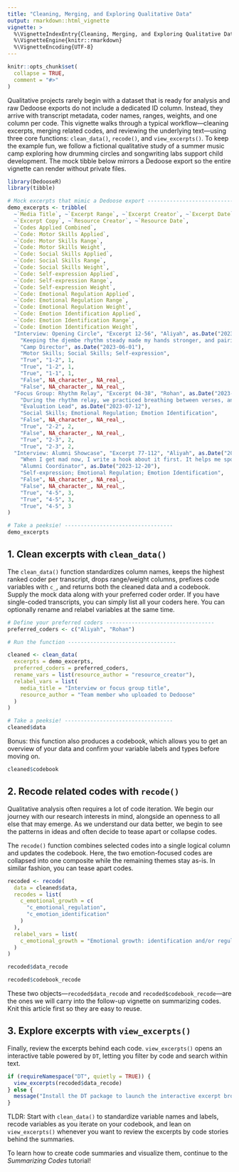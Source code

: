 ```yaml
---
title: "Cleaning, Merging, and Exploring Qualitative Data"
output: rmarkdown::html_vignette
vignette: >
  %\VignetteIndexEntry{Cleaning, Merging, and Exploring Qualitative Data}
  %\VignetteEngine{knitr::rmarkdown}
  %\VignetteEncoding{UTF-8}
---
```


```r
knitr::opts_chunk$set(
  collapse = TRUE,
  comment = "#>"
)
```

Qualitative projects rarely begin with a dataset that is ready for analysis and
raw Dedoose exports do not include a dedicated ID column. Instead, they arrive
with transcript metadata, coder names, ranges, weights, and one column per code.
This vignette walks through a typical workflow—cleaning excerpts, merging related
codes, and reviewing the underlying text—using three core functions:
`clean_data()`, `recode()`, and `view_excerpts()`. To keep the example fun,
we follow a fictional qualitative study of a summer music camp exploring how
drumming circles and songwriting labs support child development. The mock tibble
below mirrors a Dedoose export so the entire vignette can render without private
files.

```r
library(DedooseR)
library(tibble)

# Mock excerpts that mimic a Dedoose export ----------------------------------
demo_excerpts <- tribble(
  ~`Media Title`, ~`Excerpt Range`, ~`Excerpt Creator`, ~`Excerpt Date`,
  ~`Excerpt Copy`, ~`Resource Creator`, ~`Resource Date`,
  ~`Codes Applied Combined`,
  ~`Code: Motor Skills Applied`,
  ~`Code: Motor Skills Range`,
  ~`Code: Motor Skills Weight`,
  ~`Code: Social Skills Applied`,
  ~`Code: Social Skills Range`,
  ~`Code: Social Skills Weight`,
  ~`Code: Self-expression Applied`,
  ~`Code: Self-expression Range`,
  ~`Code: Self-expression Weight`,
  ~`Code: Emotional Regulation Applied`,
  ~`Code: Emotional Regulation Range`,
  ~`Code: Emotional Regulation Weight`,
  ~`Code: Emotion Identification Applied`,
  ~`Code: Emotion Identification Range`,
  ~`Code: Emotion Identification Weight`,
  "Interview: Opening Circle", "Excerpt 12-56", "Aliyah", as.Date("2023-06-10"),
    "Keeping the djembe rhythm steady made my hands stronger, and pairing up for call-and-response helped the nervous kids giggle and join in.",
    "Camp Director", as.Date("2023-06-01"),
    "Motor Skills; Social Skills; Self-expression",
    "True", "1-2", 1,
    "True", "1-2", 1,
    "True", "1-1", 1,
    "False", NA_character_, NA_real_,
    "False", NA_character_, NA_real_,
  "Focus Group: Rhythm Relay", "Excerpt 04-38", "Rohan", as.Date("2023-07-18"),
    "During the rhythm relay, we practiced breathing between verses, and campers started naming the moods behind each beat before the next handoff.",
    "Evaluation Lead", as.Date("2023-07-12"),
    "Social Skills; Emotional Regulation; Emotion Identification",
    "False", NA_character_, NA_real_,
    "True", "2-2", 2,
    "False", NA_character_, NA_real_,
    "True", "2-3", 2,
    "True", "2-3", 2,
  "Interview: Alumni Showcase", "Excerpt 77-112", "Aliyah", as.Date("2024-01-08"),
    "When I get mad now, I write a hook about it first. It helps me spot the feeling and decide whether I want to shout it or sing it soft.",
    "Alumni Coordinator", as.Date("2023-12-20"),
    "Self-expression; Emotional Regulation; Emotion Identification",
    "False", NA_character_, NA_real_,
    "False", NA_character_, NA_real_,
    "True", "4-5", 3,
    "True", "4-5", 3,
    "True", "4-5", 3
)

# Take a peeksie! ----------------------------------
demo_excerpts
```


## 1. Clean excerpts with `clean_data()`

The `clean_data()` function standardizes column names, keeps the highest ranked
coder per transcript, drops range/weight columns, prefixes code variables with
`c_`, and returns both the cleaned data and a codebook. Supply the mock data along
with your preferred coder order. If you have single-coded transcripts, you can simply list all your coders here. You can optionally rename and relabel variables
at the same time.

```r
# Define your preferred coders ----------------------------------
preferred_coders <- c("Aliyah", "Rohan")

# Run the function ----------------------------------

cleaned <- clean_data(
  excerpts = demo_excerpts,
  preferred_coders = preferred_coders,
  rename_vars = list(resource_author = "resource_creator"),
  relabel_vars = list(
    media_title = "Interview or focus group title",
    resource_author = "Team member who uploaded to Dedoose"
  )
)

# Take a peeksie! ----------------------------------
cleaned$data
```

Bonus: this function also produces a codebook, which allows you to get an overview of your data and confirm your variable labels and types before moving on.

```r
cleaned$codebook
```

## 2. Recode related codes with `recode()`

Qualitative analysis often requires a lot of code iteration. We begin our journey with our research interests in mind, alongside an openness to all else that may emerge. As we understand our data better, we begin to see the patterns in ideas and often decide to tease apart or collapse codes. 

The `recode()` function combines selected codes into a
single logical column and updates the codebook. Here, the two emotion-focused
codes are collapsed into one composite while the remaining themes stay as-is. In similar fashion, you can tease apart codes. 

```r
recoded <- recode(
  data = cleaned$data,
  recodes = list(
    c_emotional_growth = c(
      "c_emotional_regulation",
      "c_emotion_identification"
    )
  ),
  relabel_vars = list(
    c_emotional_growth = "Emotional growth: identification and/or regulation"
  )
)

recoded$data_recode
```

```r
recoded$codebook_recode
```

These two objects—`recoded$data_recode` and `recoded$codebook_recode`—are the ones
we will carry into the follow-up vignette on summarizing codes. Knit this article
first so they are easy to reuse.

## 3. Explore excerpts with `view_excerpts()`

Finally, review the excerpts behind each code. `view_excerpts()` opens an
interactive table powered by `DT`, letting you filter by code and search within
text. 

```r
if (requireNamespace("DT", quietly = TRUE)) {
  view_excerpts(recoded$data_recode)
} else {
  message("Install the DT package to launch the interactive excerpt browser.")
}
```

TLDR: Start with `clean_data()` to standardize variable names and labels, recode variables as you iterate on your codebook, and lean on `view_excerpts()` whenever
you want to review the excerpts by code stories behind the summaries.

To learn how to create code summaries and visualize them, continue to the *Summarizing Codes* tutorial!